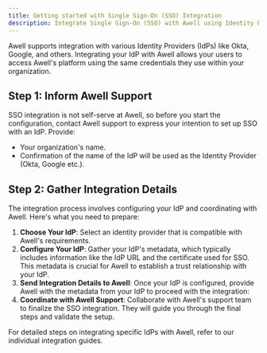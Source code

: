 ```yaml
---
title: Getting started with Single Sign-On (SSO) Integration
description: Integrate Single Sign-On (SSO) with Awell using Identity Providers like Okta for seamless authentication.
---
```


Awell supports integration with various Identity Providers (IdPs) like Okta, Google, and others. Integrating your IdP with Awell allows your users to access Awell's platform using the same credentials they use within your organization. 

## Step 1: Inform Awell Support

SSO integration is not self-serve at Awell, so before you start the configuration, contact Awell support to express your intention to set up SSO with an IdP. Provide:

- Your organization's name.
- Confirmation of the name of the IdP will be used as the Identity Provider (Okta, Google etc.).


## Step 2: Gather Integration Details

The integration process involves configuring your IdP and coordinating with Awell. Here's what you need to prepare:

1. **Choose Your IdP**: Select an identity provider that is compatible with Awell's requirements.
2. **Configure Your IdP**: Gather your IdP's metadata, which typically includes information like the IdP URL and the certificate used for SSO. This metadata is crucial for Awell to establish a trust relationship with your IdP.
3. **Send Integration Details to Awell**: Once your IdP is configured, provide Awell with the metadata from your IdP to proceed with the integration:
4. **Coordinate with Awell Support**: Collaborate with Awell's support team to finalize the SSO integration. They will guide you through the final steps and validate the setup.

For detailed steps on integrating specific IdPs with Awell, refer to our individual integration guides.